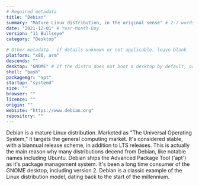 ```yaml
---
# Required metadata
title: "Debian"
summary: "Mature Linux distribution, in the original sense" # 2-7 words that sum up the distribution
date: "2021-12-01" # Year-Month-Day
version: "11 Bullseye"
category: "Desktop"

# Other metadata - if details unknown or not applicable, leave blank
platform: "x86, arm"
descends: ""
desktop: "GNOME" # If the distro does not boot a desktop by default, or doesn't ship one, leave 'desktop' blank
shell: "bash"
packagemgr: "apt"
startup: "systemd"
size: ""
browser: ""
licence: ""
origin: ""
website: "https://www.debian.org"
repository: ""
---
```


Debian is a mature Linux distribution. Marketed as "The Universal Operating System," it targets the general computing market. It's considered stable, with a biannual release scheme, in addition to LTS releases. This is actually the main reason why many distributions decend from Debian, like notable names including Ubuntu. Debian ships the Advanced Package Tool ('apt') as it's package management system. It's been a long time consumer of the GNOME desktop, including version 2. Debian is a classic example of the Linux distribution model, dating back to the start of the millennium.
